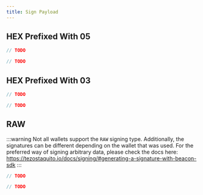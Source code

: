 ```yaml
---
title: Sign Payload
---
```



## HEX Prefixed With 05

<RunnableCode>

<!-- embedme sign-payload-micheline.beacon.ts -->

```ts
// TODO
```

<!-- embedme sign-payload-micheline.taquito.ts -->

```ts
// TODO
```

</RunnableCode>

## HEX Prefixed With 03

<RunnableCode>

<!-- embedme sign-payload-operation.beacon.ts -->

```ts
// TODO
```

<!-- embedme sign-payload-operation.taquito.ts -->

```ts
// TODO
```

</RunnableCode>


## RAW

:::warning
Not all wallets support the `RAW` signing type. Additionally, the signatures can be different depending on the wallet that was used. For the preferred way of signing arbitrary data, please check the docs here: https://tezostaquito.io/docs/signing/#generating-a-signature-with-beacon-sdk
:::

<RunnableCode>

<!-- embedme sign-payload-raw.beacon.ts -->

```ts
// TODO
```

<!-- embedme sign-payload-raw.taquito.ts -->

```ts
// TODO
```

</RunnableCode>